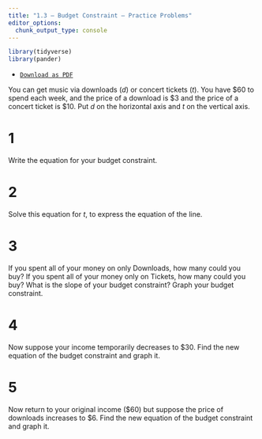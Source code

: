 ```yaml
---
title: "1.3 — Budget Constraint — Practice Problems"
editor_options: 
  chunk_output_type: console
---
```


```r
library(tidyverse)
library(pander)
```

- [<i class="fas fa-file-pdf"></i> `Download as PDF`](/practice/1.3-practice.pdf)
<!--- [<i class="fas fa-file-pdf"></i> `Answer Key`](/practice/1.3-practice-answers.pdf)-->


You can get music via downloads ($d$) or concert tickets ($t$). You have $60 to spend each week, and the price of a download is $3 and the price of a concert ticket is $10. Put $d$ on the horizontal axis and $t$ on the vertical axis.

# 1 

Write the equation for your budget constraint.

# 2 

Solve this equation for $t$, to express the equation of the line.

# 3

If you spent all of your money on only Downloads, how many could you buy? If you spent all of your money only on Tickets, how many could you buy? What is the slope of your budget constraint? Graph your budget constraint.

# 4

Now suppose your income temporarily decreases to $30. Find the new equation of the budget constraint and graph it.

# 5

Now return to your original income ($60) but suppose the price of downloads increases to $6. Find the new equation of the budget constraint and graph it.